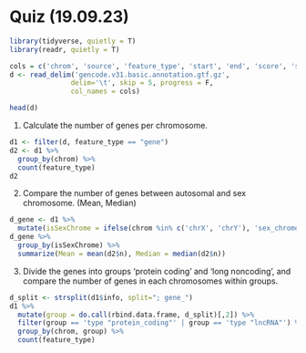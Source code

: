 

# Quiz (19.09.23)


```r
library(tidyverse, quietly = T)
library(readr, quietly = T)
```

```r
cols = c('chrom', 'source', 'feature_type', 'start', 'end', 'score', 'strand', 'phase', 'info')
d <- read_delim('gencode.v31.basic.annotation.gtf.gz', 
               delim='\t', skip = 5, progress = F, 
               col_names = cols)
```



```r
head(d)
```



1. Calculate the number of genes per chromosome.

```r
d1 <- filter(d, feature_type == "gene")
d2 <- d1 %>% 
  group_by(chrom) %>%
  count(feature_type)
d2
```


2. Compare the number of genes between autosomal and sex chromosome. (Mean, Median)
```r
d_gene <- d1 %>%
  mutate(isSexChrome = ifelse(chrom %in% c('chrX', 'chrY'), 'sex_chromosome', 'autosome'))
d_gene %>%
  group_by(isSexChrome) %>%
  summarize(Mean = mean(d2$n), Median = median(d2$n))
```


3. Divide the genes into groups 'protein coding' and 'long noncoding', and compare the number of genes in each chromosomes within groups.
```r
d_split <- strsplit(d1$info, split="; gene_")
d1 %>%
  mutate(group = do.call(rbind.data.frame, d_split)[,2]) %>%
  filter(group == 'type "protein_coding"' | group == 'type "lncRNA"') %>%
  group_by(chrom, group) %>%
  count(feature_type)
```

